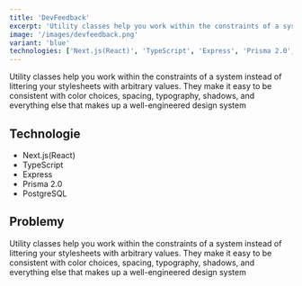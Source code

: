 ```yaml
---
title: 'DevFeedback'
excerpt: 'Utility classes help you work within the constraints of a system instead of littering your stylesheets with arbitrary values. They make it easy to be consistent with color choices, spacing, typography, shadows, and everything else that makes up a well-engineered design system.'
image: '/images/devfeedback.png'
variant: 'blue'
technologies: ['Next.js(React)', 'TypeScript', 'Express', 'Prisma 2.0', 'PostgreSQL']
---
```


Utility classes help you work within the constraints of a system instead of littering your stylesheets with arbitrary values. They make it easy to be consistent with color choices, spacing, typography, shadows, and everything else that makes up a well-engineered design system

## Technologie

- Next.js(React)
- TypeScript
- Express
- Prisma 2.0
- PostgreSQL

## Problemy

Utility classes help you work within the constraints of a system instead of littering your stylesheets with arbitrary values. They make it easy to be consistent with color choices, spacing, typography, shadows, and everything else that makes up a well-engineered design system
